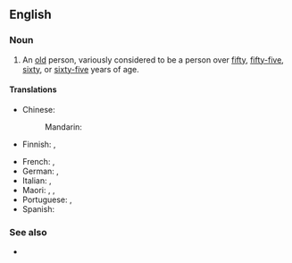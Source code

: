 ==English==

===Noun===
{{en-noun}}

# An [[old]] person, variously considered to be a person over [[fifty]], [[fifty-five]], [[sixty]], or [[sixty-five]] years of age.
#: {{syn|en|senior|q1=US|older adult|q2=euphemism|pensioner}}
#: {{coordinate terms|en|pensioner|retiree}}

====Translations====
{{trans-top|old person}}
* Chinese:
*: Mandarin: {{t|cmn|[[老年人]]|tr=lǎo nián rén}}
* Finnish: {{t+|fi|vanhus}}, {{t|fi|eläkeikäinen}}
{{trans-mid}}
* French: {{t+|fr|personne âgée|f}}, {{t+|fr|sénior|m|f}}
* German: {{t+|de|Senior|m}}, {{t+|de|Seniorin|f}}
* Italian: {{t+|it|anziano|m}}, {{t+|it|anziana|f}}
* Maori: {{t|mi|mātāpuputu}}, {{t|mi|pāhake}}, {{t|mi|kaumātua}}
* Portuguese: {{t+|pt|idoso|m}}, {{t+|pt|idosa|f}}
* Spanish: {{t|es|adulto mayor|m}}
{{trans-bottom}}

===See also===
* {{l|en|grey power}}